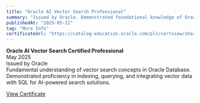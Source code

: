 ---
title: "Oracle AI Vector Search Professional"
summary: "Issued by Oracle. Demonstrated foundational knowledge of Oracle AI Vector Search, including vector data indexing, retrieval, and integration with SQL for intelligent search solutions in Oracle Database."
publishedAt: "2025-05-12"
tag: "More Info"
certificateUrl: "https://catalog-education.oracle.com/pls/certview/sharebadge?id=B45031578B9FFF4E864A532BED38CA5A33680C34A9C6970742329BAA0DA44BEF"
---

**Oracle AI Vector Search Certified Professional**  
May 2025  
Issued by Oracle  
Fundamental understanding of vector search concepts in Oracle Database. Demonstrated proficiency in indexing, querying, and integrating vector data with SQL for AI-powered search solutions.

[View Certificate](https://catalog-education.oracle.com/pls/certview/sharebadge?id=B45031578B9FFF4E864A532BED38CA5A33680C34A9C6970742329BAA0DA44BEF)
